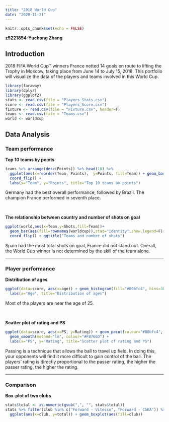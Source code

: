 ```yaml
---
title: "2018 World Cup"
date: "2020-11-21" 
---
```



```r
knitr::opts_chunk$set(echo = FALSE)
```

**z5221854-Yuchong Zhang**

## Introduction
2018 FIFA World Cup™ winners France netted 14 goals en route to lifting the Trophy in Moscow, taking place from June 14 to July 15, 2018. This portfolio will visualize the data of the players and teams involved in this World Cup.


```r
library(faraway)
library(dplyr)
library(ggplot2)
stats <- read.csv(file = "Players_Stats.csv")
score <- read.csv(file = "Players_Score.csv")
fixture <- read.csv(file = "Fixture.csv", header=F)
teams <- read.csv(file = "Teams.csv")
world <- worldcup
```


## Data Analysis

### Team performance

**Top 10 teams by points**
```r
teams %>% arrange(desc(Points)) %>% head(10) %>%
  ggplot(aes(x=reorder(Team, Points),  y=Points, fill=Team)) + geom_bar(stat="identity") +
  coord_flip() +
  labs(x="Team", y="Points", title="Top 10 teams by points")
```

Germany had the best overall performance, followed by Brazil. The champion France performed in seventh place.

<br/>

**The relationship between country and number of shots on goal**
```r
ggplot(world,aes(x=Team,y=Shots,fill=Team))+
  geom_bar(aes(fill=rownames(worldcup)),stat="identity",show.legend=F)+
  coord_flip() + ggtitle("Teams and number of shots")
```

Spain had the most total shots on goal, France did not stand out.
Overall, the World Cup winner is not determined by the skill of the team alone.

***

### Player performance

**Distribution of ages**
```r
ggplot(data=score, aes(x=age)) + geom_histogram(fill="#00bfc4", bins=30) + 
  labs(x="Age", title="Distribution of ages")
```

Most of the players are near the age of 25.

<br/>

**Scatter plot of rating and PS**
```r
ggplot(data=score, aes(x=PS, y=Rating)) + geom_point(colour="#00bfc4", alpha=0.2) +
  geom_smooth(method="lm", colour="#F8766D") +
  labs(x="PS", y="Rating", title="Scatter plot of rating and PS")
```

Passing is a technique that allows the ball to travel up field. In doing this, your opponents will find it more difficult to gain control of the ball.
The players' rating is directly proportional to the passer rating, the higher the passer rating, the higher the rating.

***

### Comparison

**Box-plot of two clubs**
```r
stats$total <- as.numeric(gsub(",", "", stats$total))
stats %>% filter(club %in% c("Forward - Vitesse", "Forward - CSKA")) %>%
  ggplot(aes(x=club, y=total)) + geom_boxplot(aes(fill=club))
```